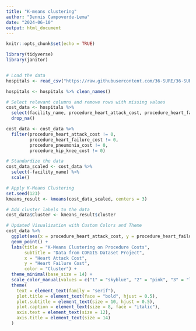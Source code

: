 ```yaml
---
title: "K-means clustering"
author: "Dennis Campoverde-Lema"
date: "2024-06-10"
output: html_document
---
```


```r
knitr::opts_chunk$set(echo = TRUE)
```


```r
library(tidyverse)
library(janitor)


# Load the data
hospitals <- read_csv("https://raw.githubusercontent.com/36-SURE/36-SURE.github.io/main/data/hospitals.csv")

hospitals <- hospitals %>% clean_names()


```


```r
# Select relevant columns and remove rows with missing values
cost_data <- hospitals %>%
  select(facility_name, procedure_heart_attack_cost, procedure_heart_failure_cost, procedure_pneumonia_cost, procedure_hip_knee_cost) %>%
  drop_na()

cost_data <- cost_data %>%
  filter(procedure_heart_attack_cost != 0,
         procedure_heart_failure_cost != 0,
         procedure_pneumonia_cost != 0,
         procedure_hip_knee_cost != 0)

# Standardize the data
cost_data_scaled <- cost_data %>%
  select(-facility_name) %>%
  scale()

# Apply K-Means Clustering
set.seed(123)
kmeans_result <- kmeans(cost_data_scaled, centers = 3)

# Add cluster labels to the data
cost_data$Cluster <- kmeans_result$cluster


```


```r
# Updated Visualization with Custom Colors and Theme
cost_data %>%
  ggplot(aes(x = procedure_heart_attack_cost, y = procedure_heart_failure_cost, color = as.factor(Cluster))) +
  geom_point() +
  labs(title = "K-Means Clustering on Procedure Costs", 
       subtitle = "Data from CORGIS Dataset Project",
       x = "Heart Attack Cost", 
       y = "Heart Failure Cost", 
       color = "Cluster") +
  theme_minimal(base_size = 14) +
  scale_color_manual(values = c("1" = "skyblue", "2" = "pink", "3" = "lightgreen")) +
  theme(
    text = element_text(family = "serif"),
    plot.title = element_text(face = "bold", hjust = 0.5),
    plot.subtitle = element_text(size = 10, hjust = 0.5),
    plot.caption = element_text(size = 8, face = "italic"),
    axis.text = element_text(size = 12),
    axis.title = element_text(size = 14)
  )


```

